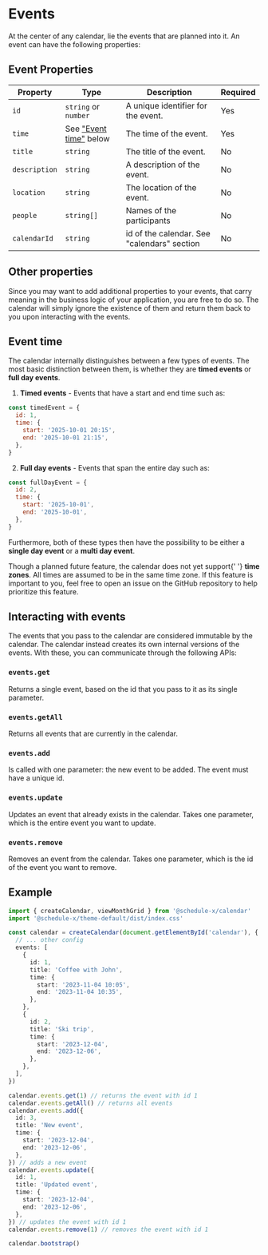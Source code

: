 # Events

At the center of any calendar, lie the events that are planned into it. An
event can have the following properties:

## Event Properties

| Property      | Type                                  | Description                                 | Required |
| ------------- | ------------------------------------- | ------------------------------------------- | -------- |
| `id`          | `string` or `number`                  | A unique identifier for the event.          | Yes      |
| `time`        | See ["Event time"](#event-time) below | The time of the event.                      | Yes      |
| `title`       | `string`                              | The title of the event.                     | No       |
| `description` | `string`                              | A description of the event.                 | No       |
| `location`    | `string`                              | The location of the event.                  | No       |
| `people`      | `string[]`                            | Names of the participants                   | No       |
| `calendarId`  | `string`                              | id of the calendar. See "calendars" section | No       |

## Other properties

Since you may want to add additional properties to your events, that carry meaning in the business logic of your
application, you are free to do so. The calendar will simply ignore the existence of them and return them back to
you upon interacting with the events.

## Event time

The calendar internally distinguishes between a few types of events. The most basic distinction between them, is
whether they are **timed events** or **full day events**.

1. **Timed events** - Events that have a start and end time such as:

```js
const timedEvent = {
  id: 1,
  time: {
    start: '2025-10-01 20:15',
    end: '2025-10-01 21:15',
  },
}
```

2. **Full day events** - Events that span the entire day such as:

```js
const fullDayEvent = {
  id: 2,
  time: {
    start: '2025-10-01',
    end: '2025-10-01',
  },
}
```

Furthermore, both of these types then have the possibility to be either a **single day event** or a **multi day event**.


<Callout type="info">
  Though a planned future feature, the calendar does not yet support{' '}
  <b>time zones</b>. All times are assumed to be in the same time zone. If this
  feature is important to you, feel free to open an issue on the GitHub
  repository to help prioritize this feature.
</Callout>

## Interacting with events

The events that you pass to the calendar are considered immutable by the calendar. The calendar instead creates its
own internal versions of the events. With these, you can communicate through the following APIs:

### `events.get`

Returns a single event, based on the id that you pass to it as its single parameter.

### `events.getAll`

Returns all events that are currently in the calendar.

### `events.add`

Is called with one parameter: the new event to be added. The event must have a unique id.

### `events.update`

Updates an event that already exists in the calendar. Takes one parameter, which is the entire event you want to update.

### `events.remove`

Removes an event from the calendar. Takes one parameter, which is the id of the event you want to remove.

## Example

```ts
import { createCalendar, viewMonthGrid } from '@schedule-x/calendar'
import '@schedule-x/theme-default/dist/index.css'

const calendar = createCalendar(document.getElementById('calendar'), {
  // ... other config
  events: [
    {
      id: 1,
      title: 'Coffee with John',
      time: {
        start: '2023-11-04 10:05',
        end: '2023-11-04 10:35',
      },
    },
    {
      id: 2,
      title: 'Ski trip',
      time: {
        start: '2023-12-04',
        end: '2023-12-06',
      },
    },
  ],
})

calendar.events.get(1) // returns the event with id 1
calendar.events.getAll() // returns all events
calendar.events.add({
  id: 3,
  title: 'New event',
  time: {
    start: '2023-12-04',
    end: '2023-12-06',
  },
}) // adds a new event
calendar.events.update({
  id: 1,
  title: 'Updated event',
  time: {
    start: '2023-12-04',
    end: '2023-12-06',
  },
}) // updates the event with id 1
calendar.events.remove(1) // removes the event with id 1

calendar.bootstrap()
```
